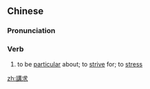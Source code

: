 {{also|讲求}}
==Chinese==
{{zh-forms|s=讲求}}

===Pronunciation===
{{zh-pron
|m=jiǎngqiú
|c=gong2 kau4
|mn=káng-kiû
|cat=v
}}

===Verb===
{{zh-verb}}

# to be [[particular]] about; to [[strive]] for; to [[stress]]

[[zh:講求]]